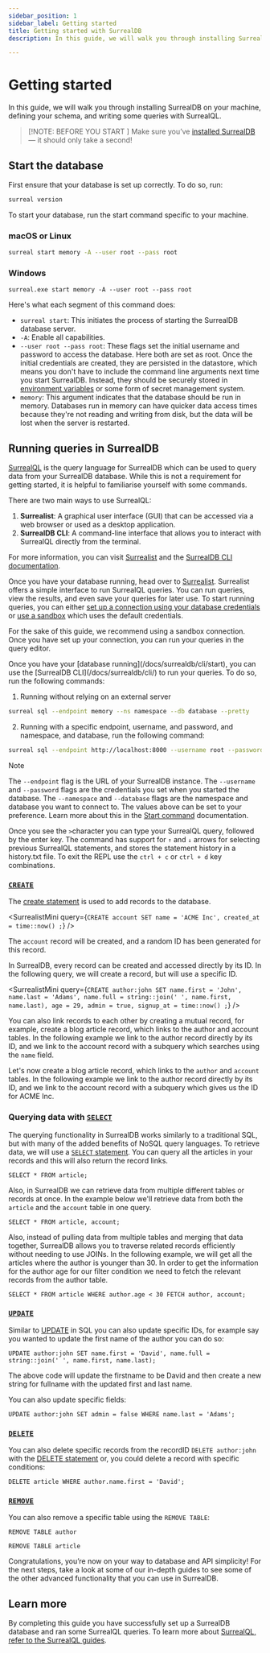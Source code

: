 ```yaml
---
sidebar_position: 1
sidebar_label: Getting started
title: Getting started with SurrealDB
description: In this guide, we will walk you through installing SurrealDB on your machine, defining your schema, and writing some queries with SurrealQL.

---
```



# Getting started

In this guide, we will walk you through installing SurrealDB on your machine, defining your schema, and writing some queries with SurrealQL.


> [!NOTE: BEFORE YOU START ]
> Make sure you’ve [installed SurrealDB](/docs/surrealdb/installation) — it should only take a second!


## Start the database

First ensure that your database is set up correctly. To do so, run:

```bash
surreal version
```
To start your database, run the start command specific to your machine.

### macOS or Linux

```bash
surreal start memory -A --user root --pass root
```
### Windows

```shell
surreal.exe start memory -A --user root --pass root
```

Here's what each segment of this command does:

- `surreal start`: This initiates the process of starting the SurrealDB database server.
- `-A`: Enable all capabilities.
- `--user root --pass root`: These flags set the initial username and password to access the database. Here both are set as root. Once the initial credentials are created, they are persisted in the datastore, which means you don't have to include the command line arguments next time you start SurrealDB. Instead, they should be securely stored in [environment variables](/docs/surrealdb/cli/env) or some form of secret management system.
- `memory`: This argument indicates that the database should be run in memory. Databases run in memory can have quicker data access times because they're not reading and writing from disk, but the data will be lost when the server is restarted.

## Running queries in SurrealDB

[SurrealQL](/docs/surrealql/) is the query language for SurrealDB which can be used to query data from your SurrealDB database. While this is not a requirement for getting started, it is helpful to familiarise yourself with some commands.

There are two main ways to use SurrealQL:

1. **Surrealist**: A graphical user interface (GUI) that can be accessed via a web browser or used as a desktop application.
2. **SurrealDB CLI**: A command-line interface that allows you to interact with SurrealQL directly from the terminal.

For more information, you can visit [Surrealist](https://Surrealist.app) and the [SurrealDB CLI documentation](/docs/surrealdb/cli/).

<Tabs groupId="running-surrealql">
  <TabItem value="npm" label="Using Surrealist" default>

Once you have your database running, head over to [Surrealist](https://Surrealist.app). Surrealist offers a simple interface to run SurrealQL queries. You can run queries, view the results, and even save your queries for later use. To start running queries, you can either [set up a connection using your database credentials](/docs/surrealist/getting-started#creating-a-connection) or [use a sandbox](/docs/surrealist/getting-started#using-the-sandbox) which uses the default credentials.

For the sake of this guide, we recommend using a sandbox connection. Once you have set up your connection, you can run your queries in the query editor.

</TabItem>
<TabItem value="CLI" label="Using CLI">
Once you have your [database running](/docs/surrealdb/cli/start), you can use the [SurrealDB CLI](/docs/surrealdb/cli/) to run your queries. To do so, run the following commands:

1. Running without relying on an external server

```bash
surreal sql --endpoint memory --ns namespace --db database --pretty
```

2. Running with a specific endpoint, username, and password, and namespace, and database, run the following command:

```bash
surreal sql --endpoint http://localhost:8000 --username root --password root --namespace test --database test
```


> [!NOTE]
> The `--endpoint` flag is the URL of your SurrealDB instance. The `--username` and `--password` flags are the credentials you set when you started the database. The `--namespace` and `--database` flags are the namespace and database you want to connect to. The values above can be set to your preference. Learn more about this in the [Start command](/docs/surrealdb/cli/start) documentation.


Once you see the `>`character you can type your SurrealQL query, followed by the enter key. The command has support for `↑` and `↓` arrows for selecting previous SurrealQL statements, and stores the statement history in a history.txt file. To exit the REPL use the `ctrl + c` or `ctrl + d` key combinations.
</TabItem>
</Tabs>

### [`CREATE`](/docs/surrealql/statements/create)

The [create statement](/docs/surrealql/statements/create) is used to add records to the database.

<SurrealistMini
	query={`CREATE account SET
	name = 'ACME Inc',
	created_at = time::now()
;`}
/>

The `account` record will be created, and a random ID has been generated for this record.

In SurrealDB, every record can be created and accessed directly by its ID. In the following query, we will create a record, but will use a specific ID.

<SurrealistMini
	query={`CREATE author:john SET
	name.first = 'John',
	name.last = 'Adams',
	name.full = string::join(' ', name.first, name.last),
	age = 29,
	admin = true,
	signup_at = time::now()
;`}
/>

You can also link records to each other by creating a mutual record, for example, create a blog article record, which links to the author and account tables. In the following example we link to the author record directly by its ID, and we link to the account record with a subquery which searches using the `name` field.

Let's now create a blog article record, which links to the `author` and `account` tables. In the following example we link to the author record directly by its ID, and we link to the account record with a subquery which gives us the ID for ACME Inc.


<SurrealistMini
url="https://surrealist.app/mini?setup=CREATE+account+SET%0A%09name+%3D+%27ACME+Inc%27%2C%0A%09created_at+%3D+time%3A%3Anow%28%29%0A%3B%0ACREATE+author%3Ajohn+SET%0A%09name.first+%3D+%27John%27%2C%0A%09name.last+%3D+%27Adams%27%2C%0A%09name.full+%3D+string%3A%3Ajoin%28%27+%27%2C+name.first%2C+name.last%29%2C%0A%09age+%3D+29%2C%0A%09admin+%3D+true%2C%0A%09signup_at+%3D+time%3A%3Anow%28%29%0A%3B%0A&query=CREATE+article+SET%0A%09created_at+%3D+time%3A%3Anow%28%29%2C%0A%09author+%3D+author%3Ajohn%2C%0A%09title+%3D+%27Lorem+ipsum+dolor%27%2C%0A%09text+%3D+%27Donec+eleifend%2C+nunc+vitae+commodo+accumsan%2C+mauris+est+fringilla.%27%2C%0A%09account+%3D+%28SELECT+VALUE+id+FROM+account+WHERE+name+%3D+%27ACME+Inc%27+LIMIT+1%29%5B0%5D%0A%3B"
/>

### Querying data with [`SELECT`](/docs/surrealql/statements/select)

The querying functionality in SurrealDB works similarly to a traditional SQL, but with many of the added benefits of NoSQL query languages. To retrieve data, we will use a [`SELECT` statement](/docs/surrealql/statements/select). You can query all the articles in your records and this will also return the record links.

```surql
SELECT * FROM article;
```

Also, in SurrealDB we can retrieve data from multiple different tables or records at once. In the example below we'll retrieve data from both the `article` and the `account` table in one query.

```surql
SELECT * FROM article, account;
```

<SurrealistMini url= "https://surrealist.app/mini?setup=CREATE+account+SET%0A%09name+%3D+%27ACME+Inc%27%2C%0A%09created_at+%3D+time%3A%3Anow%28%29%0A%3B%0ACREATE+author%3Ajohn+SET%0A%09name.first+%3D+%27John%27%2C%0A%09name.last+%3D+%27Adams%27%2C%0A%09name.full+%3D+string%3A%3Ajoin%28%27+%27%2C+name.first%2C+name.last%29%2C%0A%09age+%3D+29%2C%0A%09admin+%3D+true%2C%0A%09signup_at+%3D+time%3A%3Anow%28%29%3B%0A%0ACREATE+article+SET%0A%09created_at+%3D+time%3A%3Anow%28%29%2C%0A%09author+%3D+author%3Ajohn%2C%0A%09title+%3D+%27Lorem+ipsum+dolor%27%2C%0A%09text+%3D+%27Donec+eleifend%2C+nunc+vitae+commodo+accumsan%2C+mauris+est+fringilla.%27%2C%0A%09account+%3D+%28SELECT+VALUE+id+FROM+account+WHERE+name+%3D+%27ACME+Inc%27+LIMIT+1%29%5B0%5D%0A%3B%0A%0A&query=SELECT+*+FROM+article%2C+account%3B" />

Also, instead of pulling data from multiple tables and merging that data together, SurrealDB allows you to traverse related records efficiently without needing to use JOINs. In the following example, we will get all the articles where the author is younger than 30. In order to get the information for the author age for our filter condition we need to fetch the relevant records from the author table.

```surql
SELECT * FROM article WHERE author.age < 30 FETCH author, account;
```
<SurrealistMini url="https://surrealist.app/mini?setup=CREATE+account+SET%0A%09name+%3D+%27ACME+Inc%27%2C%0A%09created_at+%3D+time%3A%3Anow%28%29%0A%3B%0ACREATE+author%3Ajohn+SET%0A%09name.first+%3D+%27John%27%2C%0A%09name.last+%3D+%27Adams%27%2C%0A%09name.full+%3D+string%3A%3Ajoin%28%27+%27%2C+name.first%2C+name.last%29%2C%0A%09age+%3D+29%2C%0A%09admin+%3D+true%2C%0A%09signup_at+%3D+time%3A%3Anow%28%29%3B%0A%0ACREATE+article+SET%0A%09created_at+%3D+time%3A%3Anow%28%29%2C%0A%09author+%3D+author%3Ajohn%2C%0A%09title+%3D+%27Lorem+ipsum+dolor%27%2C%0A%09text+%3D+%27Donec+eleifend%2C+nunc+vitae+commodo+accumsan%2C+mauris+est+fringilla.%27%2C%0A%09account+%3D+%28SELECT+VALUE+id+FROM+account+WHERE+name+%3D+%27ACME+Inc%27+LIMIT+1%29%5B0%5D%0A%3B%0A&query=SELECT+*+FROM+article+WHERE+author.age+%3C+30+FETCH+author%2C+account%3B" />

### [`UPDATE`](/docs/surrealql/statements/update)

Similar to [UPDATE](/docs/surrealql/statements/update) in SQL you can also update specific IDs, for example say you wanted to update the first name of the author you can do so:

```surql
UPDATE author:john SET name.first = 'David', name.full = string::join(' ', name.first, name.last);
```

<SurrealistMini url="https://surrealist.app/mini?setup=CREATE+author%3Ajohn+SET%0A%09name.first+%3D+%27John%27%2C%0A%09name.last+%3D+%27Adams%27%2C%0A%09name.full+%3D+string%3A%3Ajoin%28%27+%27%2C+name.first%2C+name.last%29%2C%0A%09age+%3D+29%2C%0A%09admin+%3D+true%2C%0A%09signup_at+%3D+time%3A%3Anow%28%29%3B%0A%0ACREATE+article+SET%0A%09created_at+%3D+time%3A%3Anow%28%29%2C%0A%09author+%3D+author%3Ajohn%2C%0A%09title+%3D+%27Lorem+ipsum+dolor%27%2C%0A%09text+%3D+%27Donec+eleifend%2C+nunc+vitae+commodo+accumsan%2C+mauris+est+fringilla.%27%2C%0A%09account+%3D+%28SELECT+VALUE+id+FROM+account+WHERE+name+%3D+%27ACME+Inc%27+LIMIT+1%29%5B0%5D%0A%3B&query=UPDATE+author%3Ajohn+SET+name.first+%3D+%27David%27%2C+name.full+%3D+string%3A%3Ajoin%28%27+%27%2C+name.first%2C+name.last%29%3B"/>

The above code will update the firstname to be David and then create a new string for fullname with the updated first and last name.

You can also update specific fields:

```surql
UPDATE author:john SET admin = false WHERE name.last = 'Adams';
```

### [`DELETE`](/docs/surrealql/statements/delete)

You can also delete specific records from the recordID `DELETE author:john` with the [DELETE statement](/docs/surrealql/statements/delete) or, you could delete a record with specific conditions:

```surql
DELETE article WHERE author.name.first = 'David';
```

### [`REMOVE`](/docs/surrealql/statements/remove)

You can also remove a specific table using the `REMOVE TABLE`:

```surql
REMOVE TABLE author
```

```surql
REMOVE TABLE article
```

Congratulations, you’re now on your way to database and API simplicity! For the next steps, take a look at some of our in-depth guides to see some of the other advanced functionality that you can use in SurrealDB.

## Learn more

By completing this guide you have successfully set up a SurrealDB database and ran some SurrealQL queries. To learn more about [SurrealQL, refer to the SurrealQL guides](/docs/surrealql).
